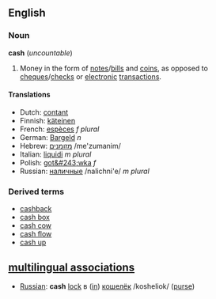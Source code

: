 ==English==
===Noun===
'''cash''' (''uncountable'')

#Money in the form of [[note]]s/[[bill]]s and [[coin]]s, as opposed to [[cheque]]s/[[check]]s or [[electronic]] [[transaction]]s.

====Translations====
*Dutch: [[contant]]
*Finnish: [[käteinen]]
*French: [[espèces]] ''f plural''
*German: [[Bargeld]] ''n''
*Hebrew: [[:he:מזומנים|מזומנים]] /me'zumanim/
*Italian: [[liquidi]] ''m plural''
*Polish: [[got&#243;wka]] ''f''
*Russian: [[:ru:наличные|наличные]] /nalichni'e/ ''m plural''

===Derived terms===
*[[cashback]]
*[[cash box]]
*[[cash cow]]
*[[cash flow]]
*[[cash up]]

==[[multilingual associations]]==
*[[Russian]]: '''cash''' [[lock]] в ([[in]]) [[:ru:кошелёк|кошелёк]] /kosheliok/ ([[purse]])